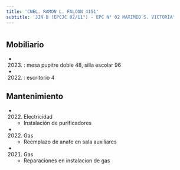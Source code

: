 ```yaml
---
title: 'CNEL. RAMON L. FALCON 4151'
subtitle: 'JIN B (EPCJC 02/11°) - EPC N° 02 MAXIMIO S. VICTORIA'
---
```


#


## Mobiliario

*  (2023) : mesa pupitre doble 48, silla escolar 96 

*  (2022) : escritorio 4 





## Mantenimiento

*  (2022) Electricidad 
    + Instalación de purificadores

*  (2022) Gas 
    + Reemplazo de anafe en sala auxiliares

*  (2021) Gas 
    + Reparaciones en instalacion de gas



